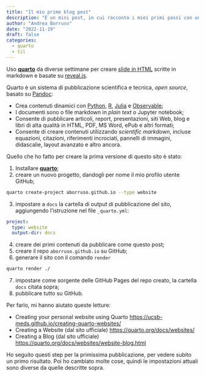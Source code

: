 ```yaml
---
title: "Il mio primo blog post"
description: "È un mini post, in cui racconto i miei primi passi con un sito in quarto"
author: "Andrea Borruso"
date: "2022-11-19"
draft: false
categories:
  - quarto
  - til
---
```


Uso [**quarto**](https://quarto.org/) da diverse settimane per creare [slide in HTML](https://quarto.org/docs/presentations/revealjs/) scritte in markdown e basate su [reveal.js](https://revealjs.com/).

Quarto è un sistema di pubblicazione scientifica e tecnica, *open source*, basato su [Pandoc](https://pandoc.org/):

- Crea contenuti dinamici con [Python](https://quarto.org/docs/computations/python.html), [R](https://quarto.org/docs/computations/r.html), [Julia](https://quarto.org/docs/computations/julia.html) e [Observable](https://quarto.org/docs/computations/ojs.html);
- I documenti sono o file markdown in *plain text* o Jupyter notebook;
- Consente di pubblicare articoli, report, presentazioni, siti Web, blog e libri di alta qualità in HTML, PDF, MS Word, ePub e altri formati;
- Consente di creare contenuti utilizzando *scientific markdown*, incluse equazioni, citazioni, riferimenti incrociati, pannelli di immagini, didascalie, layout avanzato e altro ancora.

Quello che ho fatto per creare la prima versione di questo sito è stato:

1. Installare [**quarto**](https://quarto.org/docs/get-started/);
2. creare un nuovo progetto, dandogli per nome il mio profilo utente GitHub;

```bash
quarto create-project aborruso.github.io --type website
```

3. impostare a `docs` la cartella di output di pubblicazione del sito, aggiungendo l'istruzione nel file `_quarto.yml`:

```.yaml
project:
  type: website
  output-dir: docs
```

4. creare dei primi contenuti da pubblicare come questo post;
5. creare il repo `aborruso.github.io` su GitHub;
6. generare il sito con il comando `render`

```bash
quarto render ./
```

7. impostare come sorgente delle GitHub Pages del repo creato, la cartella `docs` citata sopra;
8. pubblicare tutto su GitHub.

Per farlo, mi hanno aiutato queste letture:

- Creating your personal website using Quarto <https://ucsb-meds.github.io/creating-quarto-websites/>
- Creating a Website (dal sito ufficiale) <https://quarto.org/docs/websites/>
- Creating a Blog (dal sito ufficiale) <https://quarto.org/docs/websites/website-blog.html>

::: {.callout-important}
Ho seguito questi step per la primissima pubblicazione, per vedere subito un primo risultato. Poi ho cambiato molte cose, quindi le impostazioni attuali sono diverse da quelle descritte sopra.
:::
